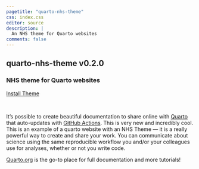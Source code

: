 ```yaml
---
pagetitle: "quarto-nhs-theme"
css: index.css
editor: source
description: | 
  An NHS theme for Quarto websites
comments: false
---
```


:::: {.hero-banner}

::: {.hero-image .hero-image-left}
:::

::: {.content-block}

# quarto-nhs-theme <span>v0.2.0</span>

### NHS theme for Quarto websites

::: {.hero-buttons}
[Install Theme](tutorials/index.qmd){.btn-action-primary .btn-action .btn .btn-success .btn-lg role="button"}
::: 

:::

::: {.hero-image .hero-image-right}
:::

::::
</br>

It's possible to create beautiful documentation to share online with [Quarto](https://quarto.org) that auto-updates with [GitHub Actions](http://github.com). This is very new and incredibly cool. This is an example of a quarto website with an NHS Theme --- it is a really powerful way to create and share your work. You can communicate about science using the same reproducible workflow you and/or your colleagues use for analyses, whether or not you write code.

[Quarto.org](https://quarto.org) is the go-to place for full documentation and more tutorials! 